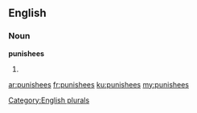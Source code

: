 ==English==

===Noun===
'''punishees'''

# {{plural of|[[punishee]]}}

[[Category:English plurals]]

[[ar:punishees]]
[[fr:punishees]]
[[ku:punishees]]
[[my:punishees]]